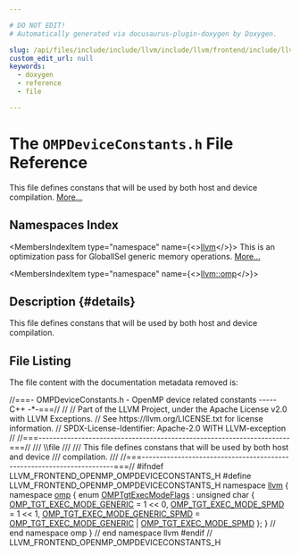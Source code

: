 ```yaml
---

# DO NOT EDIT!
# Automatically generated via docusaurus-plugin-doxygen by Doxygen.

slug: /api/files/include/include/llvm/include/llvm/frontend/include/llvm/frontend/openmp/ompdeviceconstants-h
custom_edit_url: null
keywords:
  - doxygen
  - reference
  - file

---
```





# The `OMPDeviceConstants.h` File Reference

<DoxygenPage pluginConfig={pluginConfig}>

This file defines constans that will be used by both host and device compilation. <a href="#details">More...</a>

## Namespaces Index

<MembersIndex>

<MembersIndexItem
  type="namespace"
  name={<><a href="/docs/api/namespaces/llvm">llvm</a></>}>
This is an optimization pass for GlobalISel generic memory operations. <a href="/docs/api/namespaces/llvm/#details">More...</a>
</MembersIndexItem>

<MembersIndexItem
  type="namespace"
  name={<><a href="/docs/api/namespaces/llvm/omp">llvm::omp</a></>}>
</MembersIndexItem>

</MembersIndex>

## Description {#details}

This file defines constans that will be used by both host and device compilation.

## File Listing

The file content with the documentation metadata removed is:

<ProgramListing>

<Link id="l00001" /><CodeLine lineNumber="1"><Highlight kind="comment">//===- OMPDeviceConstants.h - OpenMP device related constants ----- C++ -&#42;-===//</Highlight><Highlight kind="normal"></Highlight></CodeLine>
<Link id="l00002" /><CodeLine lineNumber="2"><Highlight kind="normal"></Highlight><Highlight kind="comment">//</Highlight><Highlight kind="normal"></Highlight></CodeLine>
<Link id="l00003" /><CodeLine lineNumber="3"><Highlight kind="normal"></Highlight><Highlight kind="comment">// Part of the LLVM Project, under the Apache License v2.0 with LLVM Exceptions.</Highlight><Highlight kind="normal"></Highlight></CodeLine>
<Link id="l00004" /><CodeLine lineNumber="4"><Highlight kind="normal"></Highlight><Highlight kind="comment">// See https://llvm.org/LICENSE.txt for license information.</Highlight><Highlight kind="normal"></Highlight></CodeLine>
<Link id="l00005" /><CodeLine lineNumber="5"><Highlight kind="normal"></Highlight><Highlight kind="comment">// SPDX-License-Identifier: Apache-2.0 WITH LLVM-exception</Highlight><Highlight kind="normal"></Highlight></CodeLine>
<Link id="l00006" /><CodeLine lineNumber="6"><Highlight kind="normal"></Highlight><Highlight kind="comment">//</Highlight><Highlight kind="normal"></Highlight></CodeLine>
<Link id="l00007" /><CodeLine lineNumber="7"><Highlight kind="normal"></Highlight><Highlight kind="comment">//===----------------------------------------------------------------------===//</Highlight><Highlight kind="comment"></Highlight></CodeLine>
<Link id="l00008" /><CodeLine lineNumber="8"><Highlight kind="comment">/// \\file</Highlight></CodeLine>
<Link id="l00009" /><CodeLine lineNumber="9"><Highlight kind="comment">///</Highlight></CodeLine>
<Link id="l00010" /><CodeLine lineNumber="10"><Highlight kind="comment">/// This file defines constans that will be used by both host and device</Highlight></CodeLine>
<Link id="l00011" /><CodeLine lineNumber="11"><Highlight kind="comment">/// compilation.</Highlight></CodeLine>
<Link id="l00012" /><CodeLine lineNumber="12"><Highlight kind="comment">///</Highlight><Highlight kind="normal"></Highlight></CodeLine>
<Link id="l00013" /><CodeLine lineNumber="13"><Highlight kind="normal"></Highlight><Highlight kind="comment">//===----------------------------------------------------------------------===//</Highlight><Highlight kind="normal"></Highlight></CodeLine>
<Link id="l00014" /><CodeLine lineNumber="14"><Highlight kind="normal"></Highlight></CodeLine>
<Link id="l00015" /><CodeLine lineNumber="15"><Highlight kind="normal"></Highlight><Highlight kind="preprocessor">#ifndef LLVM&#95;FRONTEND&#95;OPENMP&#95;OMPDEVICECONSTANTS&#95;H</Highlight><Highlight kind="normal"></Highlight></CodeLine>
<Link id="l00016" /><CodeLine lineNumber="16"><Highlight kind="normal"></Highlight><Highlight kind="preprocessor">#define LLVM&#95;FRONTEND&#95;OPENMP&#95;OMPDEVICECONSTANTS&#95;H</Highlight><Highlight kind="normal"></Highlight></CodeLine>
<Link id="l00017" /><CodeLine lineNumber="17"><Highlight kind="normal"></Highlight></CodeLine>
<Link id="l00018" /><CodeLine lineNumber="18"><Highlight kind="normal"></Highlight><Highlight kind="keyword">namespace </Highlight><Highlight kind="normal"><a href="/docs/api/namespaces/llvm">llvm</a> &#123;</Highlight></CodeLine>
<Link id="l00019" /><CodeLine lineNumber="19"><Highlight kind="normal"></Highlight><Highlight kind="keyword">namespace </Highlight><Highlight kind="normal"><a href="/docs/api/namespaces/llvm/omp">omp</a> &#123;</Highlight></CodeLine>
<Link id="l00020" /><CodeLine lineNumber="20"><Highlight kind="normal"></Highlight></CodeLine>
<Link id="l00021" /><CodeLine lineNumber="21" lineLink="/docs/api/namespaces/llvm/omp/#aa0c0d79dafb0d22308ce48808689f430"><Highlight kind="normal"></Highlight><Highlight kind="keyword">enum</Highlight><Highlight kind="normal"> <a href="/docs/api/namespaces/llvm/omp/#aa0c0d79dafb0d22308ce48808689f430">OMPTgtExecModeFlags</a> : </Highlight><Highlight kind="keywordtype">unsigned</Highlight><Highlight kind="normal"> </Highlight><Highlight kind="keywordtype">char</Highlight><Highlight kind="normal"> &#123;</Highlight></CodeLine>
<Link id="l00022" /><CodeLine lineNumber="22" lineLink="/docs/api/namespaces/llvm/omp/#aa0c0d79dafb0d22308ce48808689f430afa583a38ff705195c9bce9dec0c5eff8"><Highlight kind="normal">  <a href="/docs/api/namespaces/llvm/omp/#aa0c0d79dafb0d22308ce48808689f430afa583a38ff705195c9bce9dec0c5eff8">OMP&#95;TGT&#95;EXEC&#95;MODE&#95;GENERIC</a> = 1 &lt;&lt; 0,</Highlight></CodeLine>
<Link id="l00023" /><CodeLine lineNumber="23" lineLink="/docs/api/namespaces/llvm/omp/#aa0c0d79dafb0d22308ce48808689f430a338c51f37ed4e4b2c9973a383c566c19"><Highlight kind="normal">  <a href="/docs/api/namespaces/llvm/omp/#aa0c0d79dafb0d22308ce48808689f430a338c51f37ed4e4b2c9973a383c566c19">OMP&#95;TGT&#95;EXEC&#95;MODE&#95;SPMD</a> = 1 &lt;&lt; 1,</Highlight></CodeLine>
<Link id="l00024" /><CodeLine lineNumber="24" lineLink="/docs/api/namespaces/llvm/omp/#aa0c0d79dafb0d22308ce48808689f430a3a7132dd26b3986109b8fffccd140f41"><Highlight kind="normal">  <a href="/docs/api/namespaces/llvm/omp/#aa0c0d79dafb0d22308ce48808689f430a3a7132dd26b3986109b8fffccd140f41">OMP&#95;TGT&#95;EXEC&#95;MODE&#95;GENERIC&#95;SPMD</a> =</Highlight></CodeLine>
<Link id="l00025" /><CodeLine lineNumber="25"><Highlight kind="normal">      <a href="/docs/api/namespaces/llvm/omp/#aa0c0d79dafb0d22308ce48808689f430afa583a38ff705195c9bce9dec0c5eff8">OMP&#95;TGT&#95;EXEC&#95;MODE&#95;GENERIC</a> | <a href="/docs/api/namespaces/llvm/omp/#aa0c0d79dafb0d22308ce48808689f430a338c51f37ed4e4b2c9973a383c566c19">OMP&#95;TGT&#95;EXEC&#95;MODE&#95;SPMD</a></Highlight></CodeLine>
<Link id="l00026" /><CodeLine lineNumber="26"><Highlight kind="normal">&#125;;</Highlight></CodeLine>
<Link id="l00027" /><CodeLine lineNumber="27"><Highlight kind="normal"></Highlight></CodeLine>
<Link id="l00028" /><CodeLine lineNumber="28"><Highlight kind="normal">&#125; </Highlight><Highlight kind="comment">// end namespace omp</Highlight><Highlight kind="normal"></Highlight></CodeLine>
<Link id="l00029" /><CodeLine lineNumber="29"><Highlight kind="normal">&#125; </Highlight><Highlight kind="comment">// end namespace llvm</Highlight><Highlight kind="normal"></Highlight></CodeLine>
<Link id="l00030" /><CodeLine lineNumber="30"><Highlight kind="normal"></Highlight></CodeLine>
<Link id="l00031" /><CodeLine lineNumber="31"><Highlight kind="normal"></Highlight><Highlight kind="preprocessor">#endif </Highlight><Highlight kind="comment">// LLVM&#95;FRONTEND&#95;OPENMP&#95;OMPDEVICECONSTANTS&#95;H</Highlight><Highlight kind="normal"></Highlight></CodeLine>

</ProgramListing>


</DoxygenPage>
